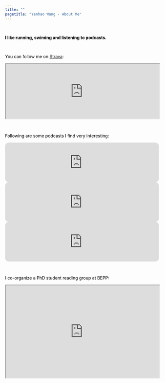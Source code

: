 ```yaml
---
title: ""
pagetitle: "Yanhao Wang - About Me"
---
```


<link rel="stylesheet" href="style.css" type="text/css">

<br> 

<span style="color:Black;font-weight:bold">I like running, swiming and listening to podcasts.<span>

<br> 

<span style="color:Black">You can follow me on [Strava](https://www.strava.com/athletes/109098929):<span>

<iframe height='180' width="100%" frameborder='1' allowtransparency='true' scrolling='no' src='https://www.strava.com/athletes/109098929/activity-summary/0d26a25c5fc5e997eba23600657c1ee9fa5cdad8'></iframe>

<br> 

<span style="color:Black">Following are some podcasts I find very interesting:<span>

<iframe style="border-radius:12px" src="https://open.spotify.com/embed/episode/0YUwZr7pwAGcrNApiX1z82?utm_source=generator&t=0" width="100%" height="130" frameBorder="0" allowfullscreen="" allow="autoplay; clipboard-write; encrypted-media; fullscreen; picture-in-picture" loading="lazy"></iframe>
<iframe style="border-radius:12px" src="https://open.spotify.com/embed/episode/7fj9PMd6NXpyrJkpDjrGHj?utm_source=generator&t=0" width="100%" height="130" frameBorder="0" allowfullscreen="" allow="autoplay; clipboard-write; encrypted-media; fullscreen; picture-in-picture" loading="lazy"></iframe>
<iframe style="border-radius:12px" src="https://open.spotify.com/embed/episode/6fze6TQ3VFgI36yL6yrtBU?utm_source=generator&t=0" width="100%" height="130" frameBorder="0" allowfullscreen="" allow="autoplay; clipboard-write; encrypted-media; fullscreen; picture-in-picture" loading="lazy"></iframe>

<br> 

<span style="color:Black">I co-organize a PhD student reading group at BEPP:<span>

<iframe width="100%" height="304" src="https://docs.google.com/spreadsheets/d/e/2PACX-1vQi9Bt1kyyDoGUQ5hKj7g3Fn56QZQdXZ8ryQCITx8hqYPC1Clg2coPMRLpPENzrHvlSKsm8-VtYmnnk/pubhtml?widget=true&amp;headers=false"></iframe>


<!--

<span style="color:Black">I'm also a self-taught amateur astronomer. I use the following chart to assess the real-time weather conditions (Bloomington, IN):<span>

<a href=https://www.cleardarksky.com/c/BlmngtnINkey.html>
<img src="https://www.cleardarksky.com/c/BlmngtnINcsk.gif?c=1778453"></a>

<br>

-->

<!--I also have a 微信公众号 to share some thoughts on life and research. \
You can find it by searching "**读博掉发问题不大**" in WeChat or scanning the following QR code: \

<img src="images/wechat_mp_code.png" style="width:66%; margin-left: 20px; margin-right: 20px" align="left">

<!-- ![](images/wechat_mp_code.png) -->
